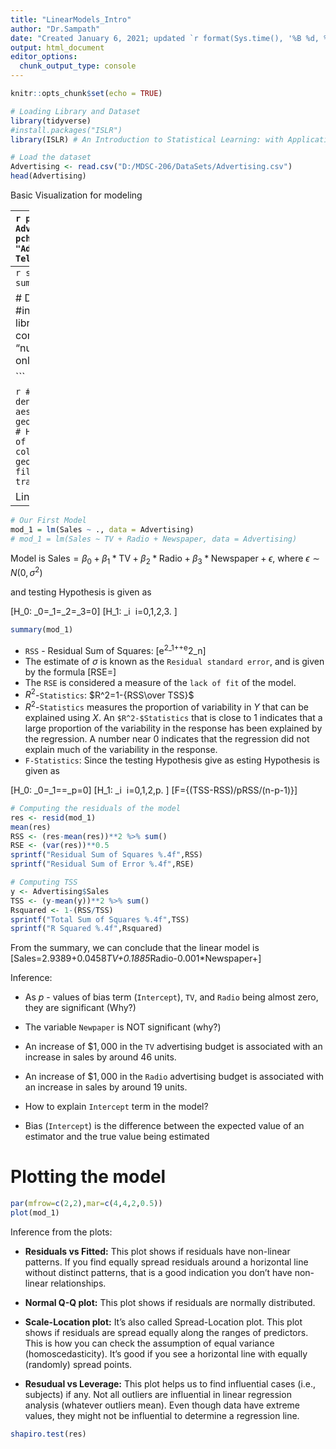 ---
title: "LinearModels_Intro"
author: "Dr.Sampath"
date: "Created January 6, 2021; updated `r format(Sys.time(), '%B %d, %Y at %H:%M:%S')`"
output: html_document
editor_options: 
  chunk_output_type: console
---

```{r setup, include=FALSE}
knitr::opts_chunk$set(echo = TRUE)
```

```{r}
# Loading Library and Dataset
library(tidyverse)
#install.packages("ISLR")
library(ISLR) # An Introduction to Statistical Learning: with Applications in R
```


```{r}
# Load the dataset
Advertising <- read.csv("D:/MDSC-206/DataSets/Advertising.csv")
head(Advertising)
```

Basic Visualization for modeling

---
```{r}
plot(Sales ~ TV, data = Advertising, col = "dodgerblue", pch = 20, cex = 1.5,
     main = "Advertising: Sales vs Television")
```

```{r}
pairs(Advertising) #plotting selected columns
```

```{r}
#install.packages("caret")
library(caret)
# Plotting Sales vs Other variables
featurePlot(x = Advertising[ , c("TV", "Radio", "Newspaper")], y = Advertising$Sales)
```

```{r}
#Boxplots
par(mfrow=c(2,2), mar=c(4,4,2,0.5))  # divide graph area in 2 columns
boxplot(Advertising$Sales, main="Sales",col="yellow")  # box plot for 'Sales'
boxplot(Advertising$TV, main="TV",col="green")  # box plot for 'TV'
boxplot(Advertising$Newspaper, main="Newspaper",col="blue")  # box plot for 'Newspaper'
boxplot(Advertising$Radio, main="Radio",col="orange")  # box plot for 'Radio'

```

Shapiro-Wilks Test for Noramlity
===
In this test
\[H_0: \text{The data is normal }\]
\[H_1: \text{The data is NOT normal }\]
If $p$ - value is < 0.1 then Reject $H_0$ otherwise accept $H_0.$

```{r}
#Check the normality of each column
for (i in 1:ncol(Advertising)){
  shapiro.test(Advertising[,i])$p.value %>%print()
}
```

```{r}
#Check the normality of multivariate data
#install.packages("MVN)
library(MVN)
```
```{r}
result <-mvn(Advertising,  mvnTest = "mardia")
result
```
```{r}
Advertising[,2:3] %>% mvn(multivariatePlot = "contour")
```


 Basic Statistics
---
```{r}
summary(Advertising) # Six point summary for each variable
```
```{r}
# Computing Correlation plot
round(cor(Advertising),3)
```

# Different way of visualization
```{r}
#install.packages("corrplot")
library(corrplot)
corrplot(cor(Advertising),
  method = "number",
  type = "upper" # show only upper side
)

```


```{r}
# Histogram overlaid with kernel density curve
ggplot(Advertising, aes(x=Sales)) + 
    geom_histogram(aes(y=..density..),      # Histogram with density instead of count on y-axis
                   binwidth=.5,
                   colour="black", fill="white") +
    geom_density(alpha=.2, fill="#FF6666") # Overlay with transparent density plot
```



Linear Model
---

```{r}
# Our First Model
mod_1 = lm(Sales ~ ., data = Advertising)
# mod_1 = lm(Sales ~ TV + Radio + Newspaper, data = Advertising)
```
Model is
$\text{Sales}=\beta_0+\beta_1*\text{TV}+\beta_2*\text{Radio}+\beta_3*\text{Newspaper}+\epsilon,$ where $\epsilon\sim N(0,\sigma^2)$


and testing Hypothesis is given as

\[H_0: \beta_0=\beta_1=\beta_2=\beta_3=0\]
\[H_1: \beta_i\neq0\ \text{for some}\ i=0,1,2,3. \]

```{r}
summary(mod_1)
```

* `RSS` - Residual Sum of Squares: \[e^2_1+\cdots+e^2_n\]
*  The estimate of $\sigma$ is known as the `Residual standard error`, and is given by the formula
\[RSE=\sqrt{RSS/n-2}\]
* The `RSE` is considered a measure of the `lack of fit` of the model.
* $R^2$-`Statistics`: $R^2=1-{RSS\over TSS}$
* $R^2$-`Statistics` measures the proportion
of variability in $Y$ that can be explained using $X.$ An `$R^2-$Statistics` that is
close to 1 indicates that a large proportion of the variability in the response has been explained by the regression. A number near 0 indicates that the regression did not explain much of the variability in the response.
* `F-Statistics`: Since the testing Hypothesis give as
esting Hypothesis is given as

\[H_0: \beta_0=\beta_1=\cdots=\beta_p=0\]
\[H_1: \beta_i\neq0\ \text{for some}\ i=0,1,2,p. \]
\[F={(TSS-RSS)/p\over RSS/(n-p-1)}\]



```{r}
# Computing the residuals of the model
res <- resid(mod_1)
mean(res)
RSS <- (res-mean(res))**2 %>% sum()
RSE <- (var(res))**0.5
sprintf("Residual Sum of Squares %.4f",RSS)
sprintf("Residual Sum of Error %.4f",RSE)
```
```{r}
# Computing TSS
y <- Advertising$Sales
TSS <- (y-mean(y))**2 %>% sum()
Rsquared <- 1-(RSS/TSS)
sprintf("Total Sum of Squares %.4f",TSS)
sprintf("R Squared %.4f",Rsquared)
```

From the summary, we can conclude that the linear model is
\[Sales=2.9389+0.0458*TV+0.1885*Radio-0.001*Newspaper+\epsilon\]

Inference:

- As $p$ - values of bias term (`Intercept`), `TV`, and `Radio` being almost zero, they are significant (Why?)

- The variable `Newpaper` is NOT significant (why?)

-  An increase of $\$1,000$ in the `TV` advertising budget is associated with an increase in sales by around 46 units.

- An increase of $\$1,000$ in the `Radio` advertising budget is associated with an increase in sales by around 19 units.

- How to explain `Intercept` term in the model?

- Bias (`Intercept`) is the difference between the expected value of an estimator and the true value being estimated

Plotting the model
===
```{r}
par(mfrow=c(2,2),mar=c(4,4,2,0.5))
plot(mod_1)
```

Inference from the plots:

- **Residuals vs Fitted:** This plot shows if residuals have non-linear patterns.  If you find equally spread residuals around a horizontal line without distinct patterns, that is a good indication you don’t have non-linear relationships.

- **Normal Q-Q plot:** This plot shows if residuals are normally distributed. 

- **Scale-Location plot:** It’s also called Spread-Location plot. This plot shows if residuals are spread equally along the ranges of predictors. This is how you can check the assumption of equal variance (homoscedasticity). It’s good if you see a horizontal line with equally (randomly) spread points.

- **Resudual vs Leverage:** This plot helps us to find influential cases (i.e., subjects) if any. Not all outliers are influential in linear regression analysis (whatever outliers mean). Even though data have extreme values, they might not be influential to determine a regression line. 
```{r}
shapiro.test(res)
```








